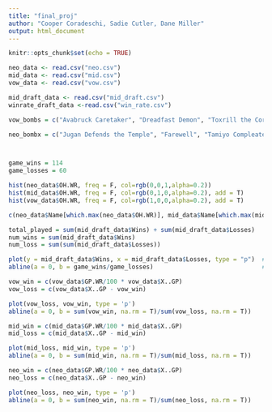 ```yaml
---
title: "final_proj"
author: "Cooper Coradeschi, Sadie Cutler, Dane Miller"
output: html_document
---
```


```r
knitr::opts_chunk$set(echo = TRUE)
```

```R
neo_data <- read.csv("neo.csv")
mid_data <- read.csv("mid.csv")
vow_data <- read.csv("vow.csv")

mid_draft_data <- read.csv("mid_draft.csv")
winrate_draft_data <-read.csv("win_rate.csv")

vow_bombs = c("Avabruck Caretaker", "Dreadfast Demon", "Toxrill the Corrosive", "Henrika Domnathi", "Cemetary Desecrator", "Halana and Alena Partners", "Sorin the Mirthless", "Manaform Hellkite", "Wedding Annoucement")

neo_bombx = c("Jugan Defends the Temple", "Farewell", "Tamiyo Compleated Sage", "The Wandering Emperor", "Kaito Shizuki", "Kura the Boundless Sky", "Atushi the Blazing Sky", "Junji the Midnight Sky", "Kairi the Swirling Sky", "Ao the Dawn Sky", "Tezzeret Betrayer of Flesh", "Reckoner Bankbuster")



game_wins = 114
game_losses = 60
```

```R

hist(neo_data$OH.WR, freq = F, col=rgb(0,0,1,alpha=0.2))
hist(mid_data$OH.WR, freq = F, col=rgb(0,1,0,alpha=0.2), add = T)
hist(vow_data$OH.WR, freq = F, col=rgb(1,0,0,alpha=0.2), add = T)

```

```R
c(neo_data$Name[which.max(neo_data$OH.WR)], mid_data$Name[which.max(mid_data$OH.WR)], vow_data$Name[which.max(vow_data$OH.WR)])
```

```R

total_played = sum(mid_draft_data$Wins) + sum(mid_draft_data$Losses)
num_wins = sum(mid_draft_data$Wins)
num_loss = sum(sum(mid_draft_data$Losses))

plot(y = mid_draft_data$Wins, x = mid_draft_data$Losses, type = "p")  #plot the wins over the losses
abline(a = 0, b = game_wins/game_losses)                              #add a line with the slope of our wins over losses to see how are data                                                                           #compare
```

```R

vow_win = c(vow_data$GP.WR/100 * vow_data$X..GP)
vow_loss = c(vow_data$X..GP - vow_win)

plot(vow_loss, vow_win, type = 'p')
abline(a = 0, b = sum(vow_win, na.rm = T)/sum(vow_loss, na.rm = T))

```

```R

mid_win = c(mid_data$GP.WR/100 * mid_data$X..GP)
mid_loss = c(mid_data$X..GP - mid_win)

plot(mid_loss, mid_win, type = 'p')
abline(a = 0, b = sum(mid_win, na.rm = T)/sum(mid_loss, na.rm = T))

```

```R

neo_win = c(neo_data$GP.WR/100 * neo_data$X..GP)
neo_loss = c(neo_data$X..GP - neo_win)

plot(neo_loss, neo_win, type = 'p')
abline(a = 0, b = sum(neo_win, na.rm = T)/sum(neo_loss, na.rm = T))

```
